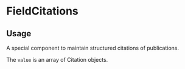 

<Meta of={FieldCitationsStories} />

# FieldCitations

## Usage

A special component to maintain structured citations of publications.

The `value` is an array of Citation objects.

<Primary />
<Controls />
<Stories />
